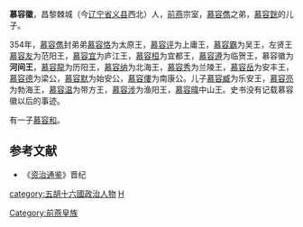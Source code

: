 '''慕容徽'''，昌黎棘城（今[[辽宁省|辽宁省]][[义县|义县]]西北）人，[[前燕|前燕]]宗室，[[慕容儁|慕容儁]]之弟，[[慕容皝|慕容皝]]的儿子。

354年，[[慕容儁|慕容儁]]封弟弟[[慕容恪|慕容恪]]为太原王，[[慕容评|慕容评]]为上庸王，[[慕容霸|慕容霸]]为吴王，左贤王[[慕容友|慕容友]]为范阳王，[[慕容宜|慕容宜]]为庐江王，[[慕容桓|慕容桓]]为宜都王，[[慕容遵|慕容遵]]为临贺王，慕容徽为'''河间王'''，[[慕容龍|慕容龍]]为历阳王，[[慕容纳|慕容纳]]为北海王，[[慕容秀|慕容秀]]为兰陵王，[[慕容岳|慕容岳]]为安丰王，[[慕容德|慕容德]]为梁公，[[慕容默|慕容默]]为始安公，[[慕容僂|慕容僂]]为南康公。儿子[[慕容臧|慕容臧]]为乐安王，[[慕容亮|慕容亮]]为勃海王，[[慕容温|慕容温]]为带方王，[[慕容涉|慕容涉]]为渔阳王，[[慕容暐|慕容暐]]中山王。史书没有记载慕容徽以后的事迹。

有一子[[慕容和|慕容和]]。

==参考文献==
*《[[资治通鉴|资治通鉴]]》晋纪

{{DEFAULTSORT:Murong慕容}}
[[Category:前燕皇族|Category:前燕皇族]]
[[category:五胡十六國政治人物|category:五胡十六國政治人物]]
[[category:慕容姓|H]]